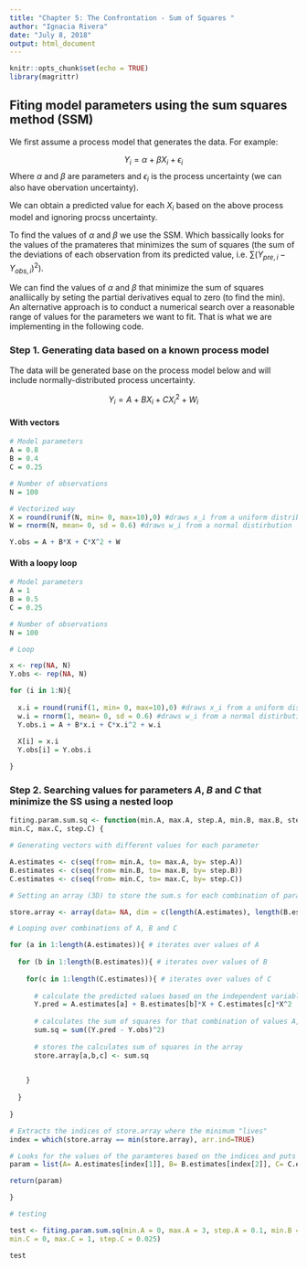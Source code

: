 ```yaml
---
title: "Chapter 5: The Confrontation - Sum of Squares "
author: "Ignacia Rivera"
date: "July 8, 2018"
output: html_document
---
```


```r
knitr::opts_chunk$set(echo = TRUE)
library(magrittr)
```

## Fiting model parameters using the sum squares method (SSM)

We first assume a process model that generates the data. For example:

$$Y_i = \alpha + \beta X_i + \epsilon_i  $$
Where $\alpha$ and $\beta$ are parameters and $\epsilon_i$ is the process uncertainty (we can also have obervation uncertainty).

We can obtain a predicted value for each $X_i$ based on the above process model and ignoring procss uncertainty. 

To find the values of $\alpha$ and $\beta$ we use the SSM. Which bassically looks for the values of the pramateres that minimizes the sum of squares (the sum of the deviations of each observation from its predicted value, i.e. $\sum (Y_{pre,i} - Y_{obs,i})^2$).

We can find the values of $\alpha$ and $\beta$ that minimize the sum of squares analliically by seting the partial derivatives equal to zero (to find the min). An alternative approach is to conduct a numerical search over a reasonable range of values for the parameters we want to fit. That is what we are implementing in the following code.

### Step 1. Generating data based on a known process model

The data will be generated base on the process model below and will include normally-distributed process uncertainty.

$$ Y_i = A + BX_i + CX_i^2 + W_i$$

#### With vectors

```r

# Model parameters
A = 0.8
B = 0.4
C = 0.25

# Number of observations
N = 100

# Vectorized way
X = round(runif(N, min= 0, max=10),0) #draws x_i from a uniform distribution
W = rnorm(N, mean= 0, sd = 0.6) #draws w_i from a normal distirbution

Y.obs = A + B*X + C*X^2 + W
```

#### With a loopy loop

```r

# Model parameters
A = 1
B = 0.5
C = 0.25

# Number of observations
N = 100

# Loop

x <- rep(NA, N)
Y.obs <- rep(NA, N)

for (i in 1:N){
  
  x.i = round(runif(1, min= 0, max=10),0) #draws x_i from a uniform distribution
  w.i = rnorm(1, mean= 0, sd = 0.6) #draws w_i from a normal distirbution
  Y.obs.i = A + B*x.i + C*x.i^2 + w.i
  
  X[i] = x.i
  Y.obs[i] = Y.obs.i 

}

```


### Step 2. Searching values for parameters $A$, $B$ and $C$ that minimize the SS using a nested loop 

```r

fiting.param.sum.sq <- function(min.A, max.A, step.A, min.B, max.B, step.B, 
min.C, max.C, step.C) {

# Generating vectors with different values for each parameter

A.estimates <- c(seq(from= min.A, to= max.A, by= step.A))
B.estimates <- c(seq(from= min.B, to= max.B, by= step.B))
C.estimates <- c(seq(from= min.C, to= max.C, by= step.C))

# Setting an array (3D) to store the sum.s for each combination of paramters A, B and C. Rows are As, columns are Bs and matrices are Cs. 

store.array <- array(data= NA, dim = c(length(A.estimates), length(B.estimates), length(C.estimates)))

# Looping over combinations of A, B and C

for (a in 1:length(A.estimates)){ # iterates over values of A
  
  for (b in 1:length(B.estimates)){ # iterates over values of B
    
    for(c in 1:length(C.estimates)){ # iterates over values of C
      
      # calculate the predicted values based on the independent variable for A,B and C
      Y.pred = A.estimates[a] + B.estimates[b]*X + C.estimates[c]*X^2 
      
      # calculates the sum of squares for that combination of values A,B,C
      sum.sq = sum((Y.pred - Y.obs)^2)
      
      # stores the calculates sum of squares in the array
      store.array[a,b,c] <- sum.sq
      

    }
    
  }
  
}

# Extracts the indices of store.array where the minimum "lives"
index = which(store.array == min(store.array), arr.ind=TRUE)

# Looks for the values of the paramteres based on the indices and puts them on a list. 
param = list(A= A.estimates[index[1]], B= B.estimates[index[2]], C= C.estimates[index[3]])

return(param)

}

# testing

test <- fiting.param.sum.sq(min.A = 0, max.A = 3, step.A = 0.1, min.B = 0, max.B = 2, step.B = 0.05, 
min.C = 0, max.C = 1, step.C = 0.025)

test

```
